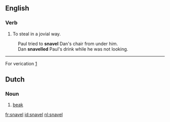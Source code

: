 ==English==

===Verb===
{{en-verb|snavels|snavelling|snavelled}}

# {{rfv-sense}} {{Australian}} To steal in a jovial way. 
:Paul tried to '''snavel''' Dan's chair from under him.
:Dan '''snavelled''' Paul's drink while he was not looking.


----


For verication [http://www.google.com.au/search?hl=en&q=snavel&btnG=Search&meta=cr%3DcountryAU]

==Dutch==
{{wikipedia|lang=nl}}

===Noun===
{{infl|nl|noun|g=m|plural|snavels}}

# [[beak]]

[[fr:snavel]]
[[id:snavel]]
[[nl:snavel]]